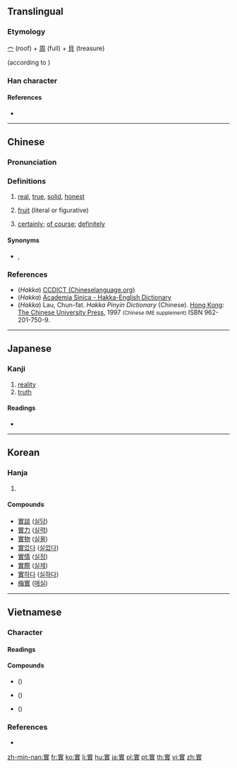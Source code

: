 {{also|实|実}}
==Translingual==
{{Han simplified forms|實|実|实}}

===Etymology===
[[宀]] (roof) + [[周]] (full) + [[貝]] (treasure)

{{Han compound|宀|貫|t1=roof|t2=treasure|ls=ic}} (according to {{w|Shuowen Jiezi}})

===Han character===
{{Han char|rn=40|rad=宀|as=11|sn=14|four=30806|canj=JWJC|ids=⿱宀貫}}

====References====
* {{Han ref|kx=0291.040|dkj=07294|dj=0575.070|hdz=20952.030|uh=5BE6|ud=23526|bh=B9EA|bd=47594}}

----

==Chinese==
{{zh-forms|s=实}}

===Pronunciation===
{{zh-pron
|m=shí
|c=sat6
|h=pfs=
|md=
|mn=cha̍t/si̍t
|w=
|mc=y
|oc=y
|cat=n,c:adv
}}
{{attention|hak}} <!--{{hak-hanzi|poj=shi̍t|gd=sit<sup>8</sup> [Bao'an, Dongguan, Hong Kong]; s'it<sup>8</sup> (shit<sup>8</sup>) [Meixian, Hailu, Kwangtung]; siit<sup>8</sup> [Siyan]|hpy=sid6}}-->

===Definitions===
{{zh-hanzi}}

# [[real]], [[true]], [[solid]], [[honest]]
#: {{zh-l|事實|truth}}
# [[fruit]] (literal or figurative)
#: {{zh-l|果實|fruit}}
# {{lb|zh|Cantonese}} [[certainly]]; [[of course]]; [[definitely]]

====Synonyms====
* {{sense|of course}} {{zh-l|梗係}}, {{zh-l|當然}}

===References===
* (''Hakka'') [http://www.chinalanguage.com/dictionaries/?mode=view&view=chardict&query=%E5%AF%A6 CCDICT (Chineselanguage.org)]
* (''Hakka'') [http://minhakka.ling.sinica.edu.tw/bkg/hakyin/search.php?DETAIL=1&LIMIT=id=36424&dbname=su_tian_1&graph=2 Academia Sinica - Hakka-English Dictionary]
* (''Hakka'') Lau, Chun-fat. ''Hakka Pinyin Dictionary'' (Chinese). [[Hong Kong]]: [[w:Chinese University of Hong Kong|The Chinese University Press]], 1997 <small>(Chinese IME supplement)</small> ISBN 962-201-750-9.

----

==Japanese==

===Kanji===
{{ja-kanji|grade=|rs=宀11|style=ky|shin=実}}

# [[reality]]
# [[truth]]

====Readings====
* {{ja-readings|on=[[じつ]] (jitsu), [[しつ]] (shitsu), [[じち]] (jichi)|kun=[[み]] (mi), [[みのる]] (minoru)}}

----

==Korean==

===Hanja===
{{ko-hanja|hangeul=[[실]]|rv=sil|mr=sil}}

# {{defn|lang=ko|sort=宀11}}

====Compounds====
* [[實談]] ([[실담]])
* [[實力]] ([[실력]])
* [[實物]] ([[실물]])
* [[實없다]] ([[실없다]])
* [[實情]] ([[실정]])
* [[實際]] ([[실제]])
* [[實하다]] ([[실하다]])
* [[梅實]] ([[매실]])

----

==Vietnamese==

===Character===

====Readings====
{{vi-readings|hv=thực, thặc, chí, thật|nom=thật, thiệt, chí, thực|rs=宀11}}

====Compounds====
* {{vi-l|實現}} ({{vi-l|thực hiện}})
* {{vi-l|實際}} ({{vi-l|thực tế}})
* {{vi-l|視實}} ({{vi-l|thị thực}})

===References===
* {{R:WinVNKey:Lê Sơn Thanh}}

[[zh-min-nan:實]]
[[fr:實]]
[[ko:實]]
[[li:實]]
[[hu:實]]
[[ja:實]]
[[pl:實]]
[[pt:實]]
[[th:實]]
[[vi:實]]
[[zh:實]]
